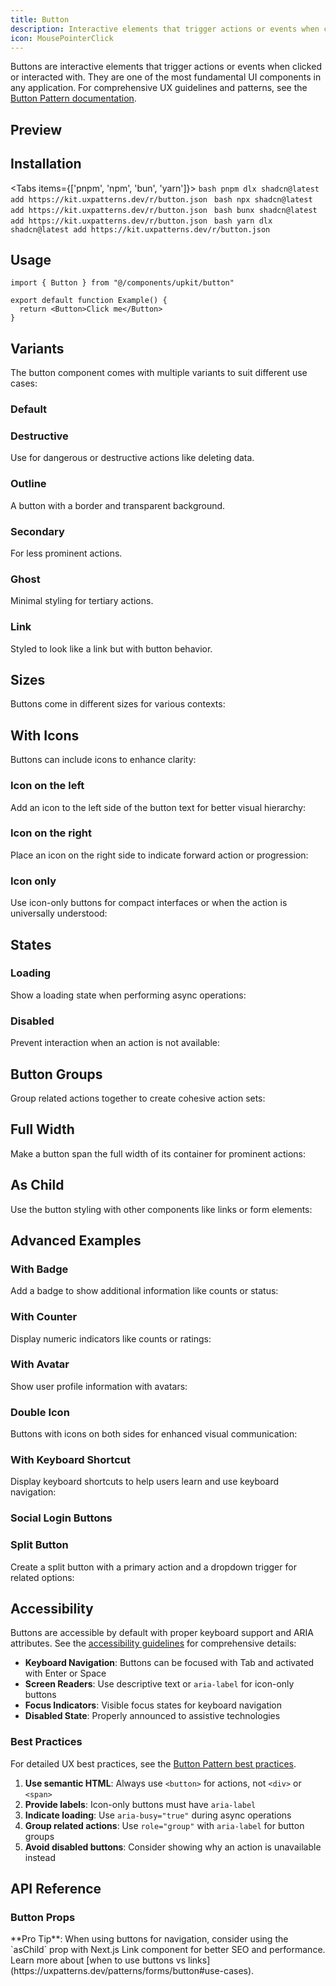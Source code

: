 ```yaml
---
title: Button
description: Interactive elements that trigger actions or events when clicked
icon: MousePointerClick
---
```



Buttons are interactive elements that trigger actions or events when clicked or interacted with. They are one of the most fundamental UI components in any application. For comprehensive UX guidelines and patterns, see the [Button Pattern documentation](https://uxpatterns.dev/patterns/forms/button).

## Preview

<ComponentPreview name="button-demo" />

## Installation

<Tabs items={['pnpm', 'npm', 'bun', 'yarn']}>
  <Tab value="pnpm">
    ```bash
    pnpm dlx shadcn@latest add https://kit.uxpatterns.dev/r/button.json
    ```
  </Tab>
  <Tab value="npm">
    ```bash
    npx shadcn@latest add https://kit.uxpatterns.dev/r/button.json
    ```
  </Tab>
  <Tab value="bun">
    ```bash
    bunx shadcn@latest add https://kit.uxpatterns.dev/r/button.json
    ```
  </Tab>
  <Tab value="yarn">
    ```bash
    yarn dlx shadcn@latest add https://kit.uxpatterns.dev/r/button.json
    ```
  </Tab>
</Tabs>

## Usage

```tsx
import { Button } from "@/components/upkit/button"

export default function Example() {
  return <Button>Click me</Button>
}
```

## Variants

The button component comes with multiple variants to suit different use cases:

### Default

<ComponentPreview name="button-default" height="h-[100px]" />

### Destructive

Use for dangerous or destructive actions like deleting data.

<ComponentPreview name="button-destructive" height="h-[100px]" />

### Outline

A button with a border and transparent background.

<ComponentPreview name="button-outline" height="h-[100px]" />

### Secondary

For less prominent actions.

<ComponentPreview name="button-secondary" height="h-[100px]" />

### Ghost

Minimal styling for tertiary actions.

<ComponentPreview name="button-ghost" height="h-[100px]" />

### Link

Styled to look like a link but with button behavior.

<ComponentPreview name="button-link" height="h-[100px]" />

## Sizes

Buttons come in different sizes for various contexts:

<ComponentPreview name="button-sizes" height="h-[150px]" />

## With Icons

Buttons can include icons to enhance clarity:

<ComponentPreview name="button-with-icons"  />

### Icon on the left

Add an icon to the left side of the button text for better visual hierarchy:

<ComponentPreview name="button-icon-left" height="h-[150px]" />

### Icon on the right

Place an icon on the right side to indicate forward action or progression:

<ComponentPreview name="button-icon-right" height="h-[150px]" />

### Icon only

Use icon-only buttons for compact interfaces or when the action is universally understood:

<ComponentPreview name="button-icon-only" height="h-[150px]" />

## States

### Loading

Show a loading state when performing async operations:

<ComponentPreview name="button-loading-states" height="h-[150px]" />

### Disabled

Prevent interaction when an action is not available:

<ComponentPreview name="button-disabled" height="h-[150px]" />

## Button Groups

Group related actions together to create cohesive action sets:

<ComponentPreview name="button-groups" />

## Full Width

Make a button span the full width of its container for prominent actions:

<ComponentPreview name="button-full-width" />

## As Child

Use the button styling with other components like links or form elements:

<ComponentPreview name="button-as-child" height="h-[150px]" />

## Advanced Examples

### With Badge

Add a badge to show additional information like counts or status:

<ComponentPreview name="button-with-badge" height="h-[150px]" />

### With Counter

Display numeric indicators like counts or ratings:

<ComponentPreview name="button-with-counter" height="h-[150px]" />

### With Avatar

Show user profile information with avatars:

<ComponentPreview name="button-with-avatar" height="h-[150px]" />

### Double Icon

Buttons with icons on both sides for enhanced visual communication:

<ComponentPreview name="button-double-icon" height="h-[150px]" />

### With Keyboard Shortcut

Display keyboard shortcuts to help users learn and use keyboard navigation:

<ComponentPreview name="button-with-keyboard-shortcut" height="h-[150px]" />

### Social Login Buttons

<ComponentPreview name="button-social-login" />

### Split Button

Create a split button with a primary action and a dropdown trigger for related options:

<ComponentPreview name="button-split" height="h-[150px]" />

## Accessibility

Buttons are accessible by default with proper keyboard support and ARIA attributes. See the [accessibility guidelines](https://uxpatterns.dev/patterns/forms/button#accessibility) for comprehensive details:

- **Keyboard Navigation**: Buttons can be focused with Tab and activated with Enter or Space
- **Screen Readers**: Use descriptive text or `aria-label` for icon-only buttons
- **Focus Indicators**: Visible focus states for keyboard navigation
- **Disabled State**: Properly announced to assistive technologies

### Best Practices

For detailed UX best practices, see the [Button Pattern best practices](https://uxpatterns.dev/patterns/forms/button#best-practices).

1. **Use semantic HTML**: Always use `<button>` for actions, not `<div>` or `<span>`
2. **Provide labels**: Icon-only buttons must have `aria-label`
3. **Indicate loading**: Use `aria-busy="true"` during async operations
4. **Group related actions**: Use `role="group"` with `aria-label` for button groups
5. **Avoid disabled buttons**: Consider showing why an action is unavailable instead

## API Reference

### Button Props

<auto-type-table path="../../../../../packages/registry/registry/default/ui/button.tsx" name="ButtonProps" />

<Callout>
  **Pro Tip**: When using buttons for navigation, consider using the `asChild` prop with Next.js Link component for better SEO and performance. Learn more about [when to use buttons vs links](https://uxpatterns.dev/patterns/forms/button#use-cases).
</Callout>
